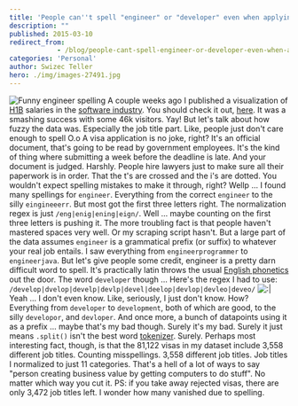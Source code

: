 ```yaml
---
title: 'People can''t spell "engineer" or "developer" even when applying for a visa'
description: ""
published: 2015-03-10
redirect_from: 
            - /blog/people-cant-spell-engineer-or-developer-even-when-applying-for-a-visa/swizec/6660
categories: 'Personal'
author: Swizec Teller
hero: ./img/images-27491.jpg
---
```

![Funny engineer spelling](./img/images-27491.jpg) A couple weeks ago I published a visualization of [H1B](http://en.wikipedia.org/wiki/H-1B_visa "H-1B visa") salaries in the [software industry](http://en.wikipedia.org/wiki/Software_industry "Software industry"). You should check it out, [here](http://swizec.github.io/h1b-software-salaries/#2014-ca-engineer). It was a smashing success with some 46k visitors. Yay! But let's talk about how fuzzy the data was. Especially the job title part. Like, people just don't care enough to spell O.o A visa application is no joke, right? It's an official document, that's going to be read by government employees. It's the kind of thing where submitting a week before the deadline is late. And your document is judged. Harshly. People hire lawyers just to make sure all their paperwork is in order. That the t's are crossed and the i's are dotted. You wouldn't expect spelling mistakes to make it through, right? Wellp ... I found many spellings for `engineer`. Everything from the correct `engineer` to the silly `eingineeerr`. But most got the first three letters right. The normalization regex is just `/eng|enig|ening|eign/`. Well ... maybe counting on the first three letters is pushing it. The more troubling fact is that people haven't mastered spaces very well. Or my scraping script hasn't. But a large part of the data assumes `engineer` is a grammatical prefix (or suffix) to whatever your real job entails. I saw everything from `engineerprogrammer` to `engineerjava`. But let's give people some credit, engineer is a pretty darn difficult word to spell. It's practically latin throws the usual [English phonetics](http://en.wikipedia.org/wiki/English_phonology "English phonology") out the door. The word `developer` though ... Here's the regex I had to use: `/develop|dvelop|develp|devlp|devel|deelop|devlop|devleo|deveo/` ![:\|](./img/images-27490.gif) Yeah ... I don't even know. Like, seriously, I just don't know. How? Everything from `developer` to `development`, both of which are good, to the silly `developor`, and `devloper`. And once more, a bunch of datapoints using it as a prefix ... maybe that's my bad though. Surely it's my bad. Surely it just means `.split()` isn't the best word [tokenizer](http://en.wikipedia.org/wiki/Lexical_analysis "Lexical analysis"). Surely. Perhaps most interesting fact, though, is that the 81,122 visas in my dataset include 3,558 different job titles. Counting misspellings. 3,558 different job titles. Job titles I normalized to just 11 categories. That's a hell of a lot of ways to say "person creating business value by getting computers to do stuff". No matter which way you cut it. PS: if you take away rejected visas, there are only 3,472 job titles left. I wonder how many vanished due to spelling.